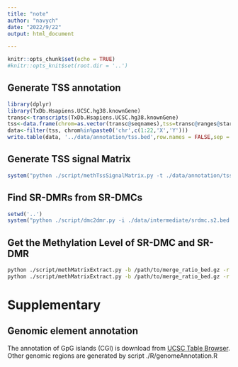 ```yaml
---
title: "note"
author: "navych"
date: "2022/9/22"
output: html_document

---
```


```r
knitr::opts_chunk$set(echo = TRUE)
#knitr::opts_knit$set(root.dir = '..')
```

## Generate TSS annotation
```r
library(dplyr)
library(TxDb.Hsapiens.UCSC.hg38.knownGene)
transc<-transcripts(TxDb.Hsapiens.UCSC.hg38.knownGene)
tss<-data.frame(chrom=as.vector(transc@seqnames),tss=transc@ranges@start-1,end=transc@ranges@start,strand=transc@strand)
data<-filter(tss, chrom%in%paste0('chr',c(1:22,'X','Y')))
write.table(data, '../data/annotation/tss.bed',row.names = FALSE,sep = '\t',quote = FALSE, col.names = FALSE)
```

## Generate TSS signal Matrix
```r
system("python ./script/methTssSignalMatrix.py -t ./data/annotation/tss.bed -i ./data/LAD.group.ratio.bed -u 15000 -d 15000 -o ./data/intermediate/signalMatrixGroup.tsv")
```

## Find SR-DMRs from SR-DMCs
```r
setwd('..')
system("python ./script/dmc2dmr.py -i ./data/intermediate/srdmc.s2.bed -o ./data/intermediate/srdmr.s2.bed")

```
## Get the Methylation Level of SR-DMC and SR-DMR
```bash

python ./script/methMatrixExtract.py -b /path/to/merge_ratio_bed.gz -r ./data/intermediate/srdmc.s2.bed -o ./data/intermediate/srdmc.s2.ratio.bed
python ./script/methMatrixExtract.py -b /path/to/merge_ratio_bed.gz -r ./data/intermediate/srdmr.s2.bed -o ./data/intermediate/srdmr.s2.ratio.bed
```

# Supplementary
## Genomic element annotation
The annotation of GpG islands (CGI) is download from [UCSC Table Browser](https://genome.ucsc.edu/cgi-bin/hgTables?hgsid=1773909416_i3FB69HY3DMQvl1e7YgCNw7Iqc3r).
Other genomic regions are generated by script ./R/genomeAnnotation.R


